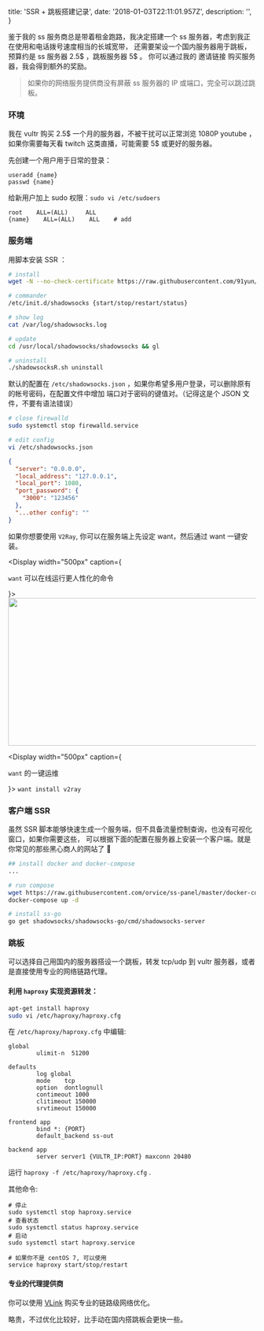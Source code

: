 
  title: 'SSR + 跳板搭建记录',
  date: '2018-01-03T22:11:01.957Z',
  description: '',
}


鉴于我的 ss 服务商总是带着租金跑路，我决定搭建一个 ss 服务器，考虑到我正在使用和电话拨号速度相当的长城宽带，
还需要架设一个国内服务器用于跳板，预算约是 ss 服务器 2.5$ ，跳板服务器 5$ 。
你可以通过我的 <Link rel="nofollow" href="https://www.vultr.com/?ref=7213278">邀请链接</Link> 购买服务器，我会得到额外的奖励。


> 如果你的网络服务提供商没有屏蔽 ss 服务器的 IP 或端口，完全可以跳过跳板。

### 环境
我在 <Link rel="nofollow" href="https://www.vultr.com/?ref=7213278">vultr</Link> 购买 2.5$ 一个月的服务器，不被干扰可以正常浏览 1080P youtube ，如果你需要每天看 twitch 这类直播，可能需要 5$ 或更好的服务器。

先创建一个用户用于日常的登录：

```shell
useradd {name}
passwd {name}
```

给新用户加上 sudo 权限：`sudo vi /etc/sudoers`

```shell
root    ALL=(ALL)     ALL
{name}    ALL=(ALL)    ALL    # add
```

### 服务端

用脚本安装 SSR ：
```bash
# install
wget -N --no-check-certificate https://raw.githubusercontent.com/91yun/shadowsocks_install/master/shadowsocksR.sh && bash shadowsocksR.sh

# commander
/etc/init.d/shadowsocks {start/stop/restart/status}

# show log
cat /var/log/shadowsocks.log

# update
cd /usr/local/shadowsocks/shadowsocks && gl

# uninstall
./shadowsocksR.sh uninstall
```

默认的配置在 `/etc/shadowsocks.json` ，如果你希望多用户登录，可以删除原有的帐号密码，在配置文件中增加
端口对于密码的键值对。（记得这是个 JSON 文件，不要有语法错误）

```bash
# close firewalld
sudo systemctl stop firewalld.service

# edit config
vi /etc/shadowsocks.json
```
```json
{
  "server": "0.0.0.0",
  "local_address": "127.0.0.1",
  "local_port": 1080,
  "port_password": {
    "3000": "123456"
  },
  "...other config": ""
}
```


如果你想要使用 `V2Ray`, 你可以在服务端上先设定 <Link color rel="nofollow" href="https://github.com/unix/want">want</Link>，然后通过 want 一键安装。

<Display width="500px" caption={<p><Code>want</Code> 可以在线运行更人性化的命令</p>}>
  <Image width="600" height="300" src="/assets/want.webp" />
</Display>

<Display width="500px" caption={<p><Code>want</Code> 的一键运维</p>}>
  <Code darkBash>want install v2ray</Code>
</Display>

### 客户端 SSR
虽然 SSR 脚本能够快速生成一个服务端，但不具备流量控制查询，也没有可视化窗口，如果你需要这些，
可以根据下面的配置在服务器上安装一个客户端。就是你常见的那些黑心商人的网站了 🤔

```bash
## install docker and docker-compose
...

# run compose
wget https://raw.githubusercontent.com/orvice/ss-panel/master/docker-compose.yml
docker-compose up -d

# install ss-go
go get shadowsocks/shadowsocks-go/cmd/shadowsocks-server

```


### 跳板
可以选择自己用国内的服务器搭设一个跳板，转发 tcp/udp 到 vultr 服务器，或者是直接使用专业的网络链路代理。


#### 利用 `haproxy` 实现资源转发：

```bash
apt-get install haproxy
sudo vi /etc/haproxy/haproxy.cfg
```

在 `/etc/haproxy/haproxy.cfg` 中编辑:

```
global
        ulimit-n  51200

defaults
        log	global
        mode	tcp
        option	dontlognull
        contimeout 1000
        clitimeout 150000
        srvtimeout 150000

frontend app
        bind *: {PORT}
        default_backend ss-out

backend app
        server server1 {VULTR_IP:PORT} maxconn 20480
```

运行 `haproxy -f /etc/haproxy/haproxy.cfg` .

其他命令:
```
# 停止
sudo systemctl stop haproxy.service
# 查看状态
sudo systemctl status haproxy.service
# 启动
sudo systemctl start haproxy.service

# 如果你不是 centOS 7, 可以使用
service haproxy start/stop/restart
```

#### 专业的代理提供商

你可以使用 [VLink](https://vnet.link/?rc=52957) 购买专业的链路级网络优化。

略贵，不过优化比较好，比手动在国内搭跳板会更快一些。


